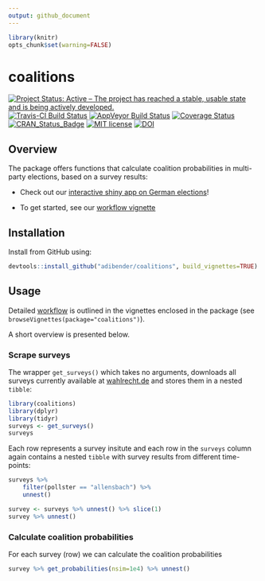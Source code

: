 ```yaml
---
output: github_document
---
```


```r
library(knitr)
opts_chunk$set(warning=FALSE)
```

# coalitions

[![Project Status: Active – The project has reached a stable, usable state and is being actively developed.](http://www.repostatus.org/badges/latest/active.svg)](http://www.repostatus.org/#active)
[![Travis-CI Build Status](https://travis-ci.org/adibender/coalitions.svg?branch=master)](https://travis-ci.org/adibender/coalitions)
[![AppVeyor Build Status](https://ci.appveyor.com/api/projects/status/github/adibender/coalitions?branch=master&svg=true)](https://ci.appveyor.com/project/adibender/coalitions)
[![Coverage Status](https://codecov.io/github/adibender/coalitions/master.svg)](https://codecov.io/github/adibender/coalitions?branch=master)
[![CRAN_Status_Badge](http://www.r-pkg.org/badges/version/coalitions)](https://cran.r-project.org/package=coalitions)
[![MIT license](http://img.shields.io/badge/license-MIT-brightgreen.svg)](http://opensource.org/licenses/MIT)
[![DOI](https://zenodo.org/badge/14168815.svg)](https://zenodo.org/badge/latestdoi/14168815)


## Overview

The package offers functions that calculate coalition probabilities
in multi-party elections, based on a survey results:

  - Check out our [interactive shiny app on German elections](http://koala.stat.uni-muenchen.de/)!

  - To get started, see our [workflow vignette](https://adibender.github.io/coalitions/articles/workflow.html)

## Installation

Install from GitHub using:
```r
devtools::install_github("adibender/coalitions", build_vignettes=TRUE)
```


## Usage

Detailed [workflow](https://adibender.github.io/coalitions/articles/workflow.html)
is outlined in the vignettes enclosed in the package
(see `browseVignettes(package="coalitions")`).

A short overview is presented below.


### Scrape surveys

The wrapper `get_surveys()` which takes no arguments, downloads all surveys currently available at [wahlrecht.de](http://www.wahlrecht.de/umfragen) and stores them in a nested `tibble`:

```r
library(coalitions)
library(dplyr)
library(tidyr)
surveys <- get_surveys()
surveys
```

Each row represents a survey insitute and each row in the `surveys` column again contains a nested `tibble` with survey results from different time-points:

```r
surveys %>%
    filter(pollster == "allensbach") %>%
    unnest()

survey <- surveys %>% unnest() %>% slice(1)
survey %>% unnest()
```

### Calculate coalition probabilities
For each survey (row) we can calculate the coalition probabilities

```r
survey %>% get_probabilities(nsim=1e4) %>% unnest()
```
